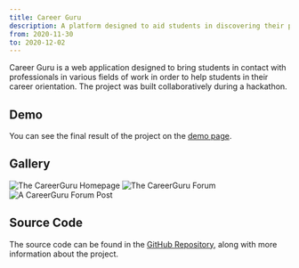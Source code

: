```yaml
---
title: Career Guru
description: A platform designed to aid students in discovering their professional orientation
from: 2020-11-30
to: 2020-12-02
---
```



Career Guru is a web application designed to bring students in contact with professionals in various fields of work in order to help students in their career orientation. The project was built collaboratively during a hackathon.

## Demo

You can see the final result of the project on the [demo page](https://career-guru.vercel.app).

## Gallery

<Image src={home} alt="The CareerGuru Homepage" />

<Image src={forum} alt="The CareerGuru Forum" />

<Image src={post} alt="A CareerGuru Forum Post" />

## Source Code

The source code can be found in the [GitHub Repository](https://github.com/nico-bachner/career-guru), along with more information about the project.
